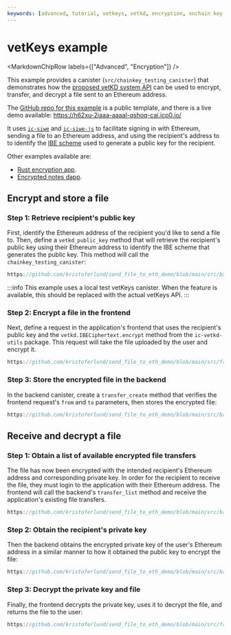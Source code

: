 ```yaml
---
keywords: [advanced, tutorial, vetkeys, vetkd, encryption, onchain key derivation, vetkey, vet KD, vetkeys example]
---
```



# vetKeys example

<MarkdownChipRow labels={["Advanced", "Encryption"]} />

This example provides a canister (`src/chainkey_testing_canister`) that demonstrates how the [proposed vetKD system API](https://github.com/dfinity/portal/pull/3763) can be used to encrypt, transfer, and decrypt a file sent to an Ethereum address.

The [GitHub repo for this example](https://github.com/kristoferlund/send_file_to_eth_demo) is a public template, and there is a live demo available: https://h62xu-2iaaa-aaaal-qshoq-cai.icp0.io/

It uses [`ic-siwe`](https://github.com/kristoferlund/ic-siwe) and [`ic-siwe-js`](https://www.npmjs.com/package/ic-siwe-js) to facilitate signing in with Ethereum, sending a file to an Ethereum address, and using the recipient's address to to identify the [IBE scheme](/docs/references/vetkeys-overview) used to generate a public key for the recipient.

Other examples available are:

- [Rust encryption app](https://github.com/dfinity/examples/tree/master/rust/vetkd).
- [Encrypted notes dapp](https://github.com/dfinity/examples/tree/master/motoko/encrypted-notes-dapp-vetkd).

## Encrypt and store a file

### Step 1: Retrieve recipient's public key

First, identify the Ethereum address of the recipient you'd like to send a file to. Then, define a `vetkd_public_key` method that will retrieve the recipient's public key using their Ethereum address to identify the IBE scheme that generates the public key. This method will call the `chainkey_testing_canister`:

```rust reference
https://github.com/kristoferlund/send_file_to_eth_demo/blob/main/src/backend/src/vetkd/controller/vetkd_public_key.rs#L1-L23
```

:::info
This example uses a local test vetKeys canister. When the feature is available, this should be replaced with the actual vetKeys API.
:::

### Step 2: Encrypt a file in the frontend

Next, define a request in the application's frontend that uses the recipient's public key and the `vetkd.IBECiphertext.encrypt` method from the `ic-vetkd-utils` package. This request will take the file uploaded by the user and encrypt it.

```typescript reference
https://github.com/kristoferlund/send_file_to_eth_demo/blob/main/src/frontend/src/transfer/hooks/useTransferCreate.tsx#L1-L46
```

### Step 3: Store the encrypted file in the backend

In the backend canister, create a `transfer_create` method that verifies the frontend request's `from` and `to` parameters, then stores the encrypted file:

```rust reference
https://github.com/kristoferlund/send_file_to_eth_demo/blob/main/src/backend/src/transfer/controller/transfer_create.rs#L1-L35
```

## Receive and decrypt a file

### Step 1: Obtain a list of available encrypted file transfers

The file has now been encrypted with the intended recipient's Ethereum address and corresponding private key. In order for the recipient to receive the file, they must login to the application with their Ethereum address. The frontend will call the backend's `transfer_list` method and receive the application's existing file transfers.

```rust reference
https://github.com/kristoferlund/send_file_to_eth_demo/blob/main/src/backend/src/transfer/controller/transfer_list.rs#L1-L15
```

### Step 2: Obtain the recipient's private key

Then the backend obtains the encrypted private key of the user's Ethereum address in a similar manner to how it obtained the public key to encrypt the file:

```rust reference
https://github.com/kristoferlund/send_file_to_eth_demo/blob/main/src/backend/src/vetkd/controller/vetkd_encrypted_key.rs#L1-L31
```

### Step 3: Decrypt the private key and file

Finally, the frontend decrypts the private key, uses it to decrypt the file, and returns the file to the user:

```typescript reference
https://github.com/kristoferlund/send_file_to_eth_demo/blob/main/src/frontend/src/transfer/hooks/useTransferGet.tsx#L1-L46
```

